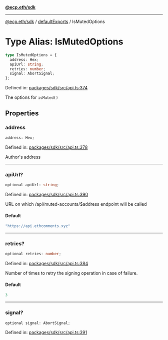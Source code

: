 [**@ecp.eth/sdk**](../../index.mdx)

***

[@ecp.eth/sdk](/sdk-reference/index.mdx) / [defaultExports](/sdk-reference/defaultExports/index.mdx) / IsMutedOptions

# Type Alias: IsMutedOptions

```ts
type IsMutedOptions = {
  address: Hex;
  apiUrl: string;
  retries: number;
  signal: AbortSignal;
};
```

Defined in: [packages/sdk/src/api.ts:374](https://github.com/ecp-eth/comments-monorepo/blob/main/packages/sdk/src/api.ts#L374)

The options for `isMuted()`

## Properties

### address

```ts
address: Hex;
```

Defined in: [packages/sdk/src/api.ts:378](https://github.com/ecp-eth/comments-monorepo/blob/main/packages/sdk/src/api.ts#L378)

Author's address

***

### apiUrl?

```ts
optional apiUrl: string;
```

Defined in: [packages/sdk/src/api.ts:390](https://github.com/ecp-eth/comments-monorepo/blob/main/packages/sdk/src/api.ts#L390)

URL on which /api/muted-accounts/$address endpoint will be called

#### Default

```ts
"https://api.ethcomments.xyz"
```

***

### retries?

```ts
optional retries: number;
```

Defined in: [packages/sdk/src/api.ts:384](https://github.com/ecp-eth/comments-monorepo/blob/main/packages/sdk/src/api.ts#L384)

Number of times to retry the signing operation in case of failure.

#### Default

```ts
3
```

***

### signal?

```ts
optional signal: AbortSignal;
```

Defined in: [packages/sdk/src/api.ts:391](https://github.com/ecp-eth/comments-monorepo/blob/main/packages/sdk/src/api.ts#L391)
